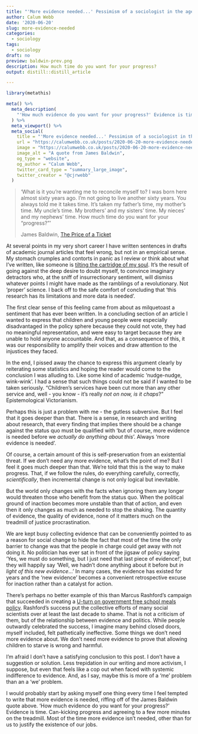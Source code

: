 ```yaml
---
title: "'More evidence needed...' Pessimism of a sociologist in the age of justice procrastination."
author: Calum Webb
date: '2020-06-20'
slug: more-evidence-needed
categories:
  - sociology
tags:
  - sociology
draft: no
preview: baldwin-prev.png
description: How much time do you want for your progress?
output: distill::distill_article

---
```


```r
library(metathis)

meta() %>%
  meta_description(
    "'How much evidence do you want for your progress?' Evidence is time. Can-kicking progress and agreeing to a few more minutes on the treadmill. Most of the time more evidence isn't needed, other than for us to justify the existence of our jobs."
  ) %>% 
  meta_viewport() %>% 
  meta_social(
    title = "'More evidence needed...' Pessimism of a sociologist in the age of justice procrastination.",
    url = "https://calumwebb.co.uk/posts/2020-06-20-more-evidence-needed/",
    image = "https://calumwebb.co.uk/posts/2020-06-20-more-evidence-needed/baldwin-prev.png",
    image_alt = "A quote from James Baldwin",
    og_type = "website",
    og_author = "Calum Webb",
    twitter_card_type = "summary_large_image",
    twitter_creator = "@cjrwebb"
  )


```

> 'What is it you're wanting me to reconcile myself to? I was born here almost sixty years ago. I'm not going to live another sixty years. You always told me it takes time. It's taken my father's time, my mother's time. My uncle's time. My brothers' and my sisters' time. My nieces' and my nephews' time. How much time do you want for your "progress?"'
> 
> James Baldwin, [The Price of a Ticket](https://www.youtube.com/watch?v=OCUlE5ldPvM) 

At several points in my very short career I have written sentences in drafts of academic journal articles that feel wrong, but not in an empirical sense. My stomach crumples and contorts in panic as I review or think about what I've written, like someone is [tilting the cartridge of my soul](https://youtu.be/7DJQb_9CVHc?t=23). It's the result of going against the deep desire to doubt myself, to convince imaginary detractors who, at the sniff of insurrectionary sentiment, will dismiss whatever points I might have made as the ramblings of a revolutionary. Not 'proper' science. I back off to the safe comfort of concluding that 'this research has its limitations and more data is needed'.

The first clear sense of this feeling came from about as milquetoast a sentiment that has ever been written. In a concluding section of an article I wanted to express that children and young people were especially disadvantaged in the policy sphere because they could not vote, they had no meaningful representation, and were easy to target because they are unable to hold anyone accountable. And that, as a consequence of this, it was our responsibility to amplify their voices and draw attention to the injustices they faced. 

In the end, I pissed away the chance to express this argument clearly by reiterating some statistics and hoping the reader would come to the conclusion I was alluding to. Like some kind of academic 'nudge-nudge, wink-wink'. I had a sense that such things could not be said if I wanted to be taken seriously. "Children's services have been cut more than any other service and, well - you know - it's really *not on now, is it chaps*?" Epistemological Victorianism.

Perhaps this is just a problem with me - the gutless subversive. But I feel that it goes deeper than that. There is a sense, in research and writing about research, that every finding that implies there should be a change against the status quo must be qualified with 'but of course, more evidence is needed before we *actually do anything about this*'. Always 'more evidence is needed'. 

Of course, a certain amount of this is self-preservation from an existential threat. If we don't need any more evidence, what's the point of me? But I feel it goes much deeper than that. We're told that this is the way to make progress. That, if we follow the rules, do everything carefully, correctly, *scientifically*, then incremental change is not only logical but inevitable. 

But the world only changes with the facts when ignoring them any longer would threaten those who benefit from the status quo. When the political ground of inaction becomes more unstable than that of action, and even then it only changes as much as needed to stop the shaking. The quantity of evidence, the quality of evidence, none of it matters much on the treadmill of justice procrastination. 

We are kept busy collecting evidence that can be conveniently pointed to as a reason for social change to hide the fact that most of the time the only barrier to change was that the people in charge could get away with not doing it. No politician has ever sat in front of the jigsaw of policy saying 'Yes, we must do something, but I just need that last piece of evidence!', but they will happily say 'Well, we hadn't done anything about it before but *in light of this new evidence*...' In many cases, the evidence has existed for years and the 'new evidence' becomes a convenient retrospective excuse for inaction rather than a catalyst for action.

There's perhaps no better example of this than Marcus Rashford's campaign that succeeded in creating a [U-turn on government free school meals policy](https://www.theguardian.com/politics/2020/jun/16/boris-johnson-faces-tory-rebellion-over-marcus-rashfords-school-meals-call). Rashford's success put the collective efforts of many social scientists over at least the last decade to shame. That is not a criticism of them, but of the relationship between evidence and politics. While people outwardly celebrated the success, I imagine many behind closed doors, myself included, felt pathetically ineffective. Some things we don't need more evidence about. We don't need more evidence to prove that allowing children to starve is wrong and harmful. 

I'm afraid I don't have a satisfying conclusion to this post. I don't have a suggestion or solution. Less trepidation in our writing and more activism, I suppose, but even that feels like a cop out when faced with systemic indifference to evidence. And, as I say, maybe this is more of a 'me' problem than an a 'we' problem. 

I would probably start by asking myself one thing every time I feel tempted to write that more evidence is needed, riffing off of the James Baldwin quote above. 'How much evidence do you want for your progress?' Evidence is time. Can-kicking progress and agreeing to a few more minutes on the treadmill. Most of the time more evidence isn't needed, other than for us to justify the existence of our jobs. 